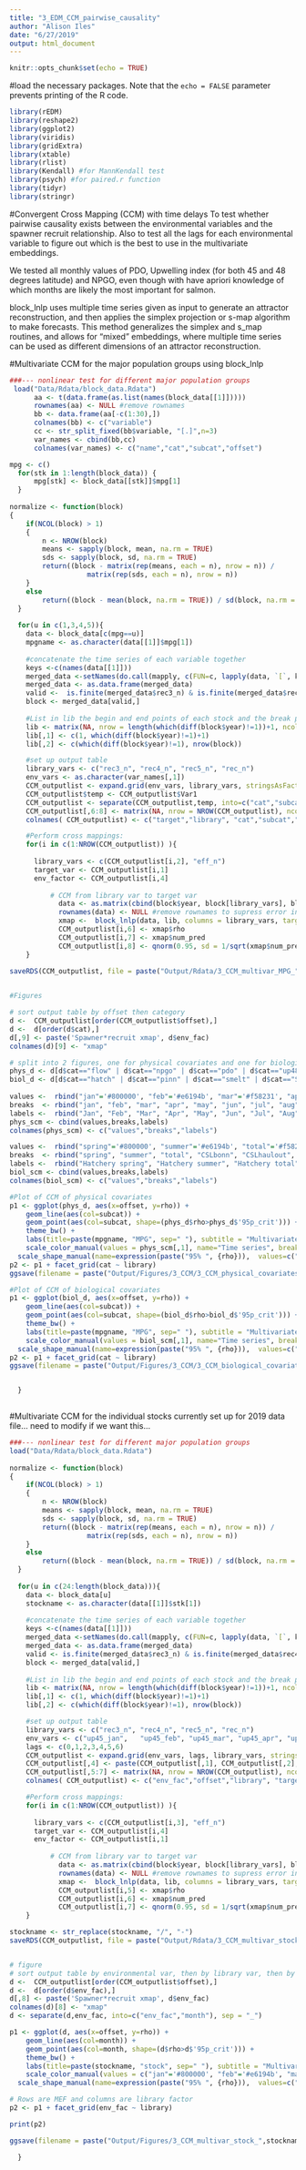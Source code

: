 ```yaml
---
title: "3_EDM_CCM_pairwise_causality"
author: "Alison Iles"
date: "6/27/2019"
output: html_document
---
```


```r
knitr::opts_chunk$set(echo = TRUE)
```
#load the necessary packages. 
Note that the `echo = FALSE` parameter prevents printing of the R code.

```r
library(rEDM)
library(reshape2)
library(ggplot2)
library(viridis)
library(gridExtra)
library(xtable)
library(rlist)
library(Kendall) #for MannKendall test
library(psych) #for paired.r function
library(tidyr)
library(stringr)
```


#Convergent Cross Mapping (CCM) with time delays
To test whether pairwise causality exists between the environmental variables and the spawner recruit relationship. Also to test all the lags for each environmental variable to figure out which is the best to use in the multivariate embeddings.

We tested all monthly values of PDO, Upwelling index (for both 45 and 48 degrees latitude) and NPGO, even though with have apriori knowledge of which months are likely the most important for salmon. 

block_lnlp uses multiple time series given as input to generate an attractor reconstruction, and then applies the simplex projection or s-map algorithm to make forecasts. This method generalizes the simplex and s_map routines, and allows for "mixed" embeddings, where multiple time series can be used as different dimensions of an attractor reconstruction.

#Multivariate CCM for the major population groups using block_lnlp

```r
###--- nonlinear test for different major population groups
 load("Data/Rdata/block_data.Rdata")  
      aa <- t(data.frame(as.list(names(block_data[[1]]))))
      rownames(aa) <- NULL #remove rownames
      bb <- data.frame(aa[-c(1:30),]) 
      colnames(bb) <- c("variable")
      cc <- str_split_fixed(bb$variable, "[.]",n=3)
      var_names <- cbind(bb,cc)
      colnames(var_names) <- c("name","cat","subcat","offset")

mpg <- c() 
  for(stk in 1:length(block_data)) { 
      mpg[stk] <- block_data[[stk]]$mpg[1]
  } 
  
normalize <- function(block)
{
    if(NCOL(block) > 1)
    {
        n <- NROW(block)
        means <- sapply(block, mean, na.rm = TRUE)
        sds <- sapply(block, sd, na.rm = TRUE)
        return((block - matrix(rep(means, each = n), nrow = n)) / 
                   matrix(rep(sds, each = n), nrow = n))
    }
    else
        return((block - mean(block, na.rm = TRUE)) / sd(block, na.rm = TRUE))
  }
  
  for(u in c(1,3,4,5)){
    data <- block_data[c(mpg==u)]
    mpgname <- as.character(data[[1]]$mpg[1])
  
    #concatenate the time series of each variable together
    keys <-c(names(data[[1]]))
    merged_data <-setNames(do.call(mapply, c(FUN=c, lapply(data, `[`, keys))), keys)
    merged_data <- as.data.frame(merged_data)
    valid <-  is.finite(merged_data$rec3_n) & is.finite(merged_data$rec4_n) & is.finite(merged_data$rec5_n) & is.finite(merged_data$eff_n)
    block <- merged_data[valid,]  
    
    #List in lib the begin and end points of each stock and the break points within stocks
    lib <- matrix(NA, nrow = length(which(diff(block$year)!=1))+1, ncol = 2)
    lib[,1] <- c(1, which(diff(block$year)!=1)+1)
    lib[,2] <- c(which(diff(block$year)!=1), nrow(block))

    #set up output table
    library_vars <- c("rec3_n", "rec4_n", "rec5_n", "rec_n")
    env_vars <- as.character(var_names[,1])
    CCM_outputlist <- expand.grid(env_vars, library_vars, stringsAsFactors = FALSE) 
    CCM_outputlist$temp <- CCM_outputlist$Var1
    CCM_outputlist <- separate(CCM_outputlist,temp, into=c("cat","subcat","offset"), sep = "[.]")
    CCM_outputlist[,6:8] <- matrix(NA, nrow = NROW(CCM_outputlist), ncol = 3)
    colnames( CCM_outputlist) <- c("target","library", "cat","subcat","offset","rho", "N", "95p_crit")

    #Perform cross mappings:      
    for(i in c(1:NROW(CCM_outputlist)) ){  
    
      library_vars <- c(CCM_outputlist[i,2], "eff_n")
      target_var <- CCM_outputlist[i,1]
      env_factor <- CCM_outputlist[i,4]
      
          # CCM from library var to target var   
            data <- as.matrix(cbind(block$year, block[library_vars], block[target_var]))
            rownames(data) <- NULL #remove rownames to supress error in CCM: NAs introduced by coersion
            xmap <-  block_lnlp(data, lib, columns = library_vars, target_column = target_var, method = c("simplex"), tp = 0, silent = TRUE)
            CCM_outputlist[i,6] <- xmap$rho
            CCM_outputlist[i,7] <- xmap$num_pred
            CCM_outputlist[i,8] <- qnorm(0.95, sd = 1/sqrt(xmap$num_pred - 3)) #qnorm is used to look up percentiles of the standard normal distribution. The 0.95 quantile is the 95th percentile. qnorm produces the boundary value that the rho needs to be greater than. 
    }
    
saveRDS(CCM_outputlist, file = paste("Output/Rdata/3_CCM_multivar_MPG_",mpgname,".RDS", sep = ""), compress = FALSE)


#Figures

# sort output table by offset then category
d <-  CCM_outputlist[order(CCM_outputlist$offset),]
d <-  d[order(d$cat),]
d[,9] <- paste('Spawner*recruit xmap', d$env_fac)
colnames(d)[9] <- "xmap"

# split into 2 figures, one for physical covariates and one for biological covariates
phys_d <- d[d$cat=="flow" | d$cat=="npgo" | d$cat=="pdo" | d$cat=="up48", ]
biol_d <- d[d$cat=="hatch" | d$cat=="pinn" | d$cat=="smelt" | d$cat=="SRKW", ]
  
values <-  rbind("jan"='#800000', "feb"='#e6194b', "mar"='#f58231', "apr"='#ffe119', "may"='#bfef45', "jun"='#3cb44b', "jul"='#469990', "aug"='#42d4f4', "sep"='#4363d8', "oct"='#000075', "nov"='#911eb4', "dec"='#f032e6', "win"='#a9a9a9', "yr"='#a9a9a9', "mean"='#469990', "peak"='#42d4f4', "gageht"='#4363d8', "peakday"='#000075')
breaks  <- rbind("jan", "feb", "mar", "apr", "may", "jun", "jul", "aug", "sep", "oct", "nov", "dec", "win", "yr", "mean", "peak", "gageht", "peakday")
labels <-  rbind("Jan", "Feb", "Mar", "Apr", "May", "Jun", "Jul", "Aug", "Sep", "Oct", "Nov", "Dec", "PDO window", "NPGO year", "River mean discharge", "River peak flow", "River gage hight", "River peak flow day")
phys_scm <- cbind(values,breaks,labels)
colnames(phys_scm) <- c("values","breaks","labels")

values <-  rbind("spring"='#800000', "summer"='#e6194b', "total"='#f58231', "CSLbonn"='#ffe119', "CSLhaulout"='#bfef45', "CSLmales"='#3cb44b', "HSaerial"='#469990', "HSbonn"='#42d4f4', "SSLaerial"='#000075', "SSLbonn"='#911eb4', "SSLrookORraw"='#f032e6', "TOTbonn"='#800000', "CSLpup"='#e6194b',  "CPUE"='#f58231', "ssb"='#ffe119', "Jpod"='#bfef45',"Kpod"='#3cb44b', "Lpod"='#469990', "KLpods"='#42d4f4', "JKLpods"='#4363d8', "JKLdeaths"='#000075', "JKLbirths"='#911eb4')
breaks  <- rbind("spring", "summer", "total", "CSLbonn", "CSLhaulout", "CSLmales", "HSaerial", "HSbonn", "SSLaerial", "SSLbonn", "SSLrookORraw", "TOTbonn", "CSLpup", "CPUE", "ssb", "Jpod", "Kpod", "Lpod", "KLpods", "JKLpods", "JKLdeaths",     "JKLbirths")
labels <-  rbind("Hatchery spring", "Hatchery summer", "Hatchery total", "CSL Bonneville Dam", "CSL haulout", "CSL males", "HS aerial survey", "HS Bonneville Dam", "SSL aerial survey", "SSL Bonneville Dam", "SSL rookery OR raw", "TOT Bonneville Dam", "CSL pups","Smelt CPUE", "Smelt ssb", "SRKW J pod", "SRKW K pod", "SRKW L pod", "SRKW KL pods", "SRKW JKL pods", "SRKW deaths", "SRKW births")
biol_scm <- cbind(values,breaks,labels)
colnames(biol_scm) <- c("values","breaks","labels")

#Plot of CCM of physical covariates
p1 <- ggplot(phys_d, aes(x=offset, y=rho)) +
    geom_line(aes(col=subcat)) +
    geom_point(aes(col=subcat, shape=(phys_d$rho>phys_d$'95p_crit'))) +
    theme_bw() + 
    labs(title=paste(mpgname, "MPG", sep=" "), subtitle = "Multivariate CCM with spawners included in the attractor reconstruction", x="Environmental variable offset, year", y=expression(paste("Cross-mapping correlation, ", {rho}))) +  
    scale_color_manual(values = phys_scm[,1], name="Time series", breaks = phys_scm[,2], labels = phys_scm[,3]) +
  scale_shape_manual(name=expression(paste("95% ", {rho})),  values=c("FALSE"=1, "TRUE"=16),  breaks = c("TRUE", "FALSE"),labels = c("True", "False"))
p2 <- p1 + facet_grid(cat ~ library)  
ggsave(filename = paste("Output/Figures/3_CCM/3_CCM_physical_covariates_",mpgname,".pdf", sep = ""), plot = p2, width = 7, height = 9.5, units = "in")  

#Plot of CCM of biological covariates
p1 <- ggplot(biol_d, aes(x=offset, y=rho)) +
    geom_line(aes(col=subcat)) +
    geom_point(aes(col=subcat, shape=(biol_d$rho>biol_d$'95p_crit'))) +
    theme_bw() + 
    labs(title=paste(mpgname, "MPG", sep=" "), subtitle = "Multivariate CCM with spawners included in the attractor reconstruction", x="Environmental variable offset, year", y=expression(paste("Cross-mapping correlation, ", {rho}))) +  
    scale_color_manual(values = biol_scm[,1], name="Time series", breaks = biol_scm[,2], labels = biol_scm[,3]) +
  scale_shape_manual(name=expression(paste("95% ", {rho})),  values=c("FALSE"=1, "TRUE"=16),  breaks = c("TRUE", "FALSE"),labels = c("True", "False"))
p2 <- p1 + facet_grid(cat ~ library)  
ggsave(filename = paste("Output/Figures/3_CCM/3_CCM_biological_covariates_",mpgname,".pdf", sep = ""), plot = p2, width = 7, height = 9.5, units = "in")  


  }
 
```







#Multivariate CCM for the individual stocks
currently set up for 2019 data file... need to modify if we want this...

```r
###--- nonlinear test for different major population groups
load("Data/Rdata/block_data.Rdata")  
  
normalize <- function(block)
{
    if(NCOL(block) > 1)
    {
        n <- NROW(block)
        means <- sapply(block, mean, na.rm = TRUE)
        sds <- sapply(block, sd, na.rm = TRUE)
        return((block - matrix(rep(means, each = n), nrow = n)) / 
                   matrix(rep(sds, each = n), nrow = n))
    }
    else
        return((block - mean(block, na.rm = TRUE)) / sd(block, na.rm = TRUE))
  }
  
  for(u in c(24:length(block_data))){
    data <- block_data[u]
    stockname <- as.character(data[[1]]$stk[1])
  
    #concatenate the time series of each variable together
    keys <-c(names(data[[1]]))
    merged_data <-setNames(do.call(mapply, c(FUN=c, lapply(data, `[`, keys))), keys)
    merged_data <- as.data.frame(merged_data)
    valid <- is.finite(merged_data$rec3_n) & is.finite(merged_data$rec4_n) & is.finite(merged_data$rec5_n) & is.finite(merged_data$eff_n)
    block <- merged_data[valid,]  
    
    #List in lib the begin and end points of each stock and the break points within stocks
    lib <- matrix(NA, nrow = length(which(diff(block$year)!=1))+1, ncol = 2)
    lib[,1] <- c(1, which(diff(block$year)!=1)+1)
    lib[,2] <- c(which(diff(block$year)!=1), nrow(block))

    #set up output table
    library_vars <- c("rec3_n", "rec4_n", "rec5_n", "rec_n")
    env_vars <- c("up45_jan",	"up45_feb",	"up45_mar",	"up45_apr",	"up45_may",	"up45_jun",	"up45_jul",	"up45_aug",	"up45_sep",	"up45_oct",	"up45_nov",	"up45_dec",	"up48_jan",	"up48_feb",	"up48_mar",	"up48_apr",	"up48_may",	"up48_jun",	"up48_jul",	"up48_aug",	"up48_sep",	"up48_oct",	"up48_nov",	"up48_dec", "pdo_jan",	"pdo_feb",	"pdo_mar",	"pdo_apr",	"pdo_may",	"pdo_jun",	"pdo_jul",	"pdo_aug",	"pdo_sep",	"pdo_oct",	"pdo_nov",	"pdo_dec", "pdo_win", "npgo_jan",	"npgo_feb",	"npgo_mar",	"npgo_apr",	"npgo_may",	"npgo_jun",	"npgo_jul",	"npgo_aug",	"npgo_sep",	"npgo_oct",	"npgo_nov",	"npgo_dec",	"npgo_yr", "Spp.Int_SL.pups", "Spp.Int_SL.males", "Spp.Int_SRKW")
    lags <- c(0,1,2,3,4,5,6)
    CCM_outputlist <- expand.grid(env_vars, lags, library_vars, stringsAsFactors = FALSE) 
    CCM_outputlist[,4] <- paste(CCM_outputlist[,1], CCM_outputlist[,2], sep = "_")
    CCM_outputlist[,5:7] <- matrix(NA, nrow = NROW(CCM_outputlist), ncol = 6)
    colnames( CCM_outputlist) <- c("env_fac","offset","library", "target","rho", "N", "95p_crit")

    #Perform cross mappings:      
    for(i in c(1:NROW(CCM_outputlist)) ){  
    
      library_vars <- c(CCM_outputlist[i,3], "eff_n")
      target_var <- CCM_outputlist[i,4]
      env_factor <- CCM_outputlist[i,1]
      
          # CCM from library var to target var   
            data <- as.matrix(cbind(block$year, block[library_vars], block[target_var]))
            rownames(data) <- NULL #remove rownames to supress error in CCM: NAs introduced by coersion
            xmap <-  block_lnlp(data, lib, columns = library_vars, target_column = target_var, method = c("simplex"), tp = 0, silent = TRUE)
            CCM_outputlist[i,5] <- xmap$rho
            CCM_outputlist[i,6] <- xmap$num_pred
            CCM_outputlist[i,7] <- qnorm(0.95, sd = 1/sqrt(xmap$num_pred - 3)) #qnorm is used to look up percentiles of the standard normal distribution. The 0.95 quantile is the 95th percentile. qnorm produces the boundary value that the rho needs to be greater than. 
    }

stockname <- str_replace(stockname, "/", "-")    
saveRDS(CCM_outputlist, file = paste("Output/Rdata/3_CCM_multivar_stock_",stockname,".RDS", sep = ""), compress = FALSE)


# figure
# sort output table by environmental var, then by library var, then by lag
d <-  CCM_outputlist[order(CCM_outputlist$offset),]
d <-  d[order(d$env_fac),]
d[,8] <- paste('Spawner*recruit xmap', d$env_fac)
colnames(d)[8] <- "xmap"
d <- separate(d,env_fac, into=c("env_fac","month"), sep = "_")

p1 <- ggplot(d, aes(x=offset, y=rho)) +
    geom_line(aes(col=month)) +
    geom_point(aes(col=month, shape=(d$rho>d$'95p_crit'))) +
    theme_bw() + 
    labs(title=paste(stockname, "stock", sep=" "), subtitle = "Multivariate CCM with spawners included in the attractor reconstruction", x="Environmental variable offset, year", y=expression(paste("Cross-mapping correlation, ", {rho}))) +  
    scale_color_manual(values = c("jan"='#800000', "feb"='#e6194b', "mar"='#f58231', "apr"='#ffe119', "may"='#bfef45', "jun"='#3cb44b', "jul"='#469990', "aug"='#42d4f4', "sep"='#4363d8', "oct"='#000075', "nov"='#911eb4', "dec"='#f032e6', "yr"='#a9a9a9', "win"='#a9a9a9', "SL.pups"='pink', "SL.males"='chocolate', "SRKW"='#000000'), name="Time series", breaks = c("jan", "feb", "mar", "apr", "may", "jun", "jul", "aug", "sep", "oct", "nov", "dec", "yr", "win", "SL.pups", "SL.males", "SRKW"), labels = c("Jan", "Feb", "Mar", "Apr", "May", "Jun", "Jul", "Aug", "Sep", "Oct", "Nov", "Dec", "NPGO year", "PDO window","Sea lion pups", "Sea lion males", "SRKW")) +
  scale_shape_manual(name=expression(paste("95% ", {rho})),  values=c("FALSE"=1, "TRUE"=16),  breaks = c("TRUE", "FALSE"),labels = c("True", "False"))

# Rows are MEF and columns are library factor
p2 <- p1 + facet_grid(env_fac ~ library)  

print(p2)

ggsave(filename = paste("Output/Figures/3_CCM_multivar_stock_",stockname,".pdf", sep = ""), plot = p2, width = 7, height = 9.5, units = "in")  # saves the last plot

  }
 
```
